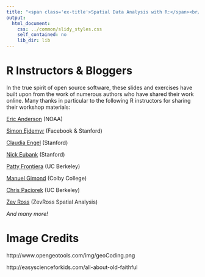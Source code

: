 ```yaml
---
title: "<span class='ex-title'>Spatial Data Analysis with R:</span><br/><span class='ex-subtitle'>Acknowledgements</span>"
output: 
  html_document: 
    css: ../common/slidy_styles.css
    self_contained: no
    lib_dir: lib
---
```


# R Instructors & Bloggers

In the true spirit of open source software, these slides and exercises have built upon from the work of numerous authors who have shared their work online. Many thanks in particular to the following R instructors for sharing their workshop materials:

[Eric Anderson](http://eriqande.github.io/rep-res-web/) (NOAA)

[Simon Ejdemyr](https://sejdemyr.github.io/) (Facebook & Stanford)

[Claudia Engel](http://web.stanford.edu/~cengel/) (Stanford)

[Nick Eubank](http://www.nickeubank.com) (Stanford)

[Patty Frontiera](http://dlab.berkeley.edu/people/patty-frontiera) (UC Berkeley)

[Manuel Gimond](https://www.colby.edu/directory/profile/manuel.gimond/) (Colby College)

[Chris Paciorek](https://www.stat.berkeley.edu/~paciorek/) (UC Berkeley)

[Zev Ross](http://zevross.com/blog/) (ZevRoss Spatial Analysis)

_And many more!_

# Image Credits

http://www.opengeotools.com/img/geoCoding.png

http://easyscienceforkids.com/all-about-old-faithful


